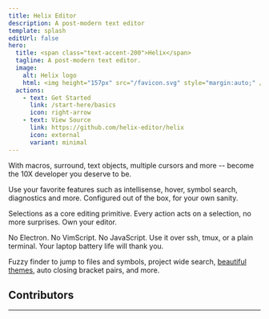 ```yaml
---
title: Helix Editor
description: A post-modern text editor
template: splash
editUrl: false
hero:
  title: <span class="text-accent-200">Helix</span>
  tagline: A post-modern text editor.
  image:
    alt: Helix logo
    html: <img height="157px" src="/favicon.svg" style="margin:auto;" />
  actions:
    - text: Get Started
      link: /start-here/basics
      icon: right-arrow
    - text: View Source
      link: https://github.com/helix-editor/helix
      icon: external
      variant: minimal
---
```



<Hexagons />

<CardGrid stagger>

<Card title="Edit at the Speed of Thought" icon="rocket">
With macros, surround, text objects, multiple cursors and more -- become the 10X developer you deserve to be.

</Card>

<Card title="Built-in Language Server Support" icon="open-book">

Use your favorite features such as intellisense, hover, symbol search, diagnostics and more. Configured out of the box, for your own sanity.

</Card>

<Card title="Intuitive Editing Model" icon="pencil">

Selections as a core editing primitive. Every action acts on a selection, no more surprises. Own your editor.

</Card>

<Card title="Blazingly Fast, written in Rust" icon="seti:rust">

No Electron. No VimScript. No JavaScript. Use it over ssh, tmux, or a plain terminal. Your laptop battery life will thank you.

</Card>

<Card title="Modern Editor Features" icon="setting">

Fuzzy finder to jump to files and symbols, project wide search, [beautiful themes](/reference/list-of-themes#list-of-themes), auto closing bracket pairs, and more.

</Card>

</CardGrid>

<GetStarted />

## Contributors

---

<ContributorList githubRepo="helix-editor/helix" />
